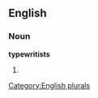 ==English==

===Noun===
'''typewritists'''

# {{plural of|[[typewritist]]}}

[[Category:English plurals]]